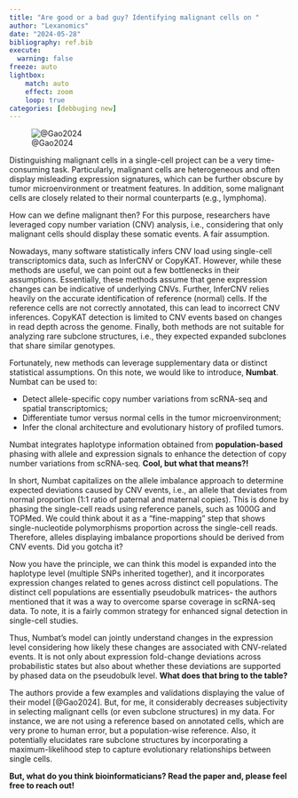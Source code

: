 ```yaml
---
title: "Are good or a bad guy? Identifying malignant cells on "
author: "Lexanomics"
date: "2024-05-28"
bibliography: ref.bib
execute:
  warning: false
freeze: auto
lightbox:
    match: auto
    effect: zoom
    loop: true
categories: [debbuging new]
---
```


![@Gao2024](numbat.png)

Distinguishing malignant cells in a single-cell project can be a very time-consuming task. Particularly, malignant cells are heterogeneous and often display misleading expression signatures, which can be further obscure by tumor microenvironment or treatment features.
In addition, some malignant cells are closely related to their normal counterparts (e.g., lymphoma). 

How can we define malignant then? For this purpose, researchers have leveraged copy number variation (CNV) analysis, i.e., considering that only malignant cells should display these somatic events. A fair assumption.

Nowadays, many software statistically infers CNV load using single-cell transcriptomics data, such as InferCNV or CopyKAT. However, while these methods are useful, we can point out a few bottlenecks in their assumptions. Essentially, these methods assume that gene expression changes can be indicative of underlying CNVs. Further, InferCNV relies heavily on the accurate identification of reference (normal) cells. If the reference cells are not correctly annotated, this can lead to incorrect CNV inferences. CopyKAT detection is limited to CNV events based on changes in read depth across the genome. Finally, both methods are not suitable for analyzing rare subclone structures, i.e., they expected expanded subclones that share similar genotypes.

Fortunately, new methods can leverage supplementary data or distinct statistical assumptions. On this note, we would like to introduce, **Numbat**. Numbat can be used to:

- Detect allele-specific copy number variations from scRNA-seq and spatial transcriptomics;
- Differentiate tumor versus normal cells in the tumor microenvironment;
- Infer the clonal architecture and evolutionary history of profiled tumors.

Numbat integrates haplotype information obtained from **population-based** phasing with allele and expression signals to enhance the detection of copy number variations from scRNA-seq. **Cool, but what that means?!**

In short, Numbat capitalizes on the allele imbalance approach to determine expected deviations caused by CNV events, i.e., an allele that deviates from normal proportion (1:1 ratio of paternal and maternal copies). This is done by phasing the single-cell reads using reference panels, such as 1000G and TOPMed. We could think about it as a "fine-mapping" step that shows single-nucleotide polymorphisms proportion across the single-cell reads. Therefore, alleles displaying imbalance proportions should be derived from CNV events. Did you gotcha it?

Now you have the principle, we can think this model is expanded into the haplotype level (multiple SNPs inherited together), and it incorporates expression changes related to genes across distinct cell populations. The distinct cell populations are essentially pseudobulk matrices- the authors mentioned that it was a way to overcome sparse coverage in scRNA-seq data. To note, it is a fairly common strategy for enhanced signal detection in single-cell studies.

Thus, Numbat's model can jointly understand changes in the expression level considering how likely these changes are associated with CNV-related events. It is not only about expression fold-change deviations across probabilistic states but also about whether these deviations are supported by phased data on the pseudobulk level. **What does that bring to the table?**

The authors provide a few examples and validations displaying the value of their model [@Gao2024]. But, for me, it considerably decreases subjectivity in selecting malignant cells (or even subclone structures) in my data. For instance, we are not using a reference based on annotated cells, which are very prone to human error, but a population-wise reference. Also, it potentially elucidates rare subclone structures by incorporating a maximum-likelihood step to capture evolutionary relationships between single cells.

**But, what do you think bioinformaticians? Read the paper and, please feel free to reach out!**